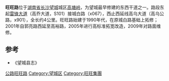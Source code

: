 '''旺旺路'''位于[[湖南省|湖南省]][[望城区|长沙望城]]城区[[高塘岭镇|高塘岭]]，为望城最早修建的东西干道之一。路段东起[[雷锋大道|雷锋大道]]（高乔大道，S101）接城白路（x067），西止西延线高乌大道（高乌公路，x901），全长约4公里。旺旺路始建于1990年代，在原城白路基础上拓修；2001年自郭亮路西延至高裕路，2005年进行高标准拓宽改造，2009年对路面维修。

==参考==
* 《望城县志》

{{Road-stub}}
{{长沙基础设施建设}}

[[Category:长沙交通|公路旺旺路]]
[[Category:望城区|Category:望城区]]
[[Category:旺旺集團|Category:旺旺集團]]